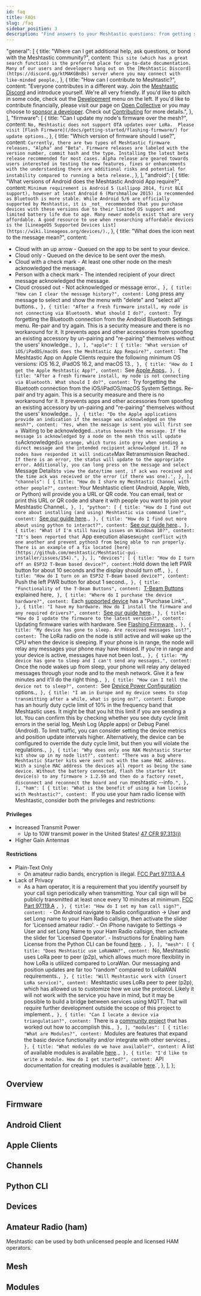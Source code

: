 ```yaml
---
id: faq
title: FAQs
slug: /faq
sidebar_position: 3
description: "Find answers to your Meshtastic questions: from getting started, device setup, to advanced features. Learn about app compatibility, channel sharing, and HAM license benefits. Dive into our comprehensive FAQ."
---
```



  "general": [
    {
      title: "Where can I get additional help, ask questions, or bond with the Meshtastic community?",
      content: `This site (which has a great search function) is the preferred place for up-to-date documentation. Many of our users and developers hang out on the [Meshtastic Discord](https://discord.gg/ktMAKGBnBs) server where you may connect with like-minded people.`,
    },
    {
      title: "How can I contribute to Meshtastic?",
      content: "Everyone contributes in a different way. Join the [Meshtastic Discord](https://discord.gg/ktMAKGBnBs) and introduce yourself. We're all very friendly. If you'd like to pitch in some code, check out the [Development](/docs/developers) menu on the left. If you'd like to contribute financially, please visit our page on [Open Collective](https://opencollective.com/meshtastic) or you may choose to [sponsor a developer](https://github.com/sponsors/meshtastic). Check out [Contributing](/docs/contributing/) for more details.",
    },
  ],
  "firmware": [
    {
      title: "Can I update my node's firmware over the mesh?",
      content: `No, Meshtastic does not support OTA updates over LoRa.  Please visit [Flash Firmware](/docs/getting-started/flashing-firmware/) for update options.`,
    },
    {
      title: "Which version of firmware should I use?",
      content: `Currently, there are two types of Meshtastic firmware releases, "Alpha" and "Beta". Firmware releases are labeled with the version number, commit hash and the type. Installing the latest beta release recommended for most cases. Alpha release are geared towards users interested in testing the new features, fixes or enhancements with the understanding there are additional risks and potential for instability compared to running a beta release.`,
    },
  ],
  "android": [
    {
      title: "What versions of Android does the Meshtastic Android App require?",
      content: `Minimum requirement is Android 5 (Lollipop 2014, first BLE support), however at least Android 6 (Marshmallow 2015) is recommended as Bluetooth is more stable. While Android 5/6 are officially supported by Meshtastic, it is _not_ recommended that you purchase devices with these versions due to their limited OS support and limited battery life due to age. Many newer models exist that are very affordable. A good resource to use when researching affordable devices is the [LineageOS Supported Devices List](https://wiki.lineageos.org/devices/).`,
    },
    {
      title: "What does the icon next to the message mean?",
      content: `
  - Cloud with an up arrow - Queued on the app to be sent to your device.
  - Cloud only - Queued on the device to be sent over the mesh.
  - Cloud with a check mark - At least one other node on the mesh acknowledged the message.
  - Person with a check mark - The intended recipient of your direct message acknowledged the message.
  - Cloud crossed out - Not acknowledged or message error.`,
    },
    {
      title: "How can I clear the message history?",
      content: `Long press any message to select and show the menu with "delete" and "select all" buttons.`,
    },
    {
      title: "After a fresh firmware install, my node is not connecting via Bluetooth. What should I do?",
      content: `Try forgetting the Bluetooth connection from the Android Bluetooth Settings menu. Re-pair and try again. This is a security measure and there is no workaround for it. It prevents apps and other accessories from spoofing an existing accessory by un-pairing and "re-pairing" themselves without the users' knowledge.`,
    },
  ],
  "apple": [
    {
      title: "What version of iOS/iPadOS/macOS does the Meshtastic App Require?",
      content: `The Meshtastic App on Apple Clients require the following minimum OS versions: iOS 16.2, iPadOS 16.2, and macOS 13.`,
    },
    {
      title: "How do I get the Apple Meshtastic App?",
      content: `See [Apple Apps](/docs/software/apple/installation)`,
    },
    {
      title: "After a fresh firmware install, my node is not connecting via Bluetooth. What should I do?",
      content: `Try forgetting the Bluetooth connection from the iOS/iPadOS/macOS System Settings. Re-pair and try again. This is a security measure and there is no workaround for it. It prevents apps and other accessories from spoofing an existing accessory by un-pairing and "re-pairing" themselves without the users' knowledge.`,
    },
    {
      title: "Do the Apple applications provide an indication if the message was acknowledged on the mesh?",
      content: 'Yes, when the message is sent you will first see a `Waiting to be acknowledged...` status beneath the message. If the message is acknowledged by a node on the mesh this will update to `Acknowledged` in orange, which turns into grey when sending a direct message and the intended recipient acknowledged it. If no nodes have responded it will indicate `Max Retransmission Reached`. If there is an error, the status will update to the appropriate error. Additionally, you can long press on the message and select `Message Details` to view the date/time sent, if ack was received and the time ack was received or the error (if there was one).',
    },
  ],
  "channels": [
    {
      title: "How do I share my Meshtastic Channel with other people?",
      content: `Your Meshtastic client (Android, Apple, Web, or Python) will provide you a URL or QR code. You can email, text or print this URL or QR code and share it with people you want to join your Meshtastic Channel.`,
    },
  ],
  "python": [
    {
      title: "How do I find out more about installing (and using) Meshtastic via command line?",
      content: `[See our guide here](/docs/software/python/cli/installation).`,
    },
    {
      title: "How do I find out more about using python to interact?",
      content: `[See our guide here](/docs/software/python/cli/usage).`,
    },
    {
      title: "What if I'm still having issues on Windows 10?",
      content: "It's been reported that `App execution aliases` might conflict with one another and prevent python3 from being able to run properly. There is an example of a fix located [here](https://github.com/meshtastic/Meshtastic-gui-installer/issues/154).",
    },
  ],
  "devices": [
    {
      title: "How do I turn off an ESP32 T-Beam based device?",
      content: `Hold down the left PWR button for about 10 seconds and the display should turn off.`,
    },
    {
      title: "How do I turn on an ESP32 T-Beam based device?",
      content: `Push the left PWR button for about 1 second.`,
    },
    {
      title: "Functionality of the T-Beam Buttons",
      content: `[T-Beam Buttons](/docs/hardware/devices/tbeam/buttons) explained here`,
    },
    {
      title: "Where do I purchase the device hardware?",
      content: `Each [supported device](/docs/hardware/devices/index.mdx) has a "Purchase Link".`,
    },
    {
      title: "I have my hardware. How do I install the firmware and any required drivers?",
      content: `[See our guide here](/docs/getting-started).`,
    },
    {
      title: "How do I update the firmware to the latest version?",
      content: `Updating firmware varies with hardware. See [Flashing Firmware](/docs/getting-started/flashing-firmware).`,
    },
    {
      title: "My device has gone to sleep. Are received messages lost?",
      content: `The LoRa radio on the node is still active and will wake up the CPU when the device is sleeping. If your phone is in range, the node will relay any messages your phone may have missed. If you're in range and your device is active, messages have not been lost.`,
    },
    {
      title: "My device has gone to sleep and I can't send any messages.",
      content: `Once the node wakes up from sleep, your phone will relay any delayed messages through your node and to the mesh network. Give it a few minutes and it'll do the right thing.`,
    },
    {
      title: "How can I tell the device not to sleep?",
      content: `See [Device Power Configuration](/docs/configuration/radio/power) options.`,
    },
    {
      title: "I am in Europe and my device seems to stop transmitting after a while, what is going on?",
      content: `Europe has an hourly duty cycle limit of 10% in the frequency band that Meshtastic uses. It might be that you hit this limit if you are sending a lot. You can confirm this by checking whether you see duty cycle limit errors in the serial log, Mesh Log (Apple apps) or Debug Panel (Android).
  To limit traffic, you can consider setting the device metrics and position update intervals higher. Alternatively, the device can be configured to override the duty cycle limit, but then you will violate the regulations.`,
    },
    {
      title: "Why does only one RAK Meshtastic Starter kit show up in my node list?",
      content: "There was a bug where Meshtastic Starter kits were sent out with the same MAC address. With a single MAC address the devices all report as being the same device. Without the battery connected, flash the starter kit device(s) to any firmware > 1.2.59 and then do a factory reset, disconnect and reconnect the board and run `meshtastic --info`.",
    },
  ],
  "ham": [
    {
      title: "What is the benefit of using a ham license with Meshtastic?",
      content: `
If you use your ham radio license with Meshtastic, consider both the privileges and restrictions:
#### Privileges

- Increased Transmit Power
  - Up to 10W transmit power in the United States! [47 CFR 97.313(j)](https://www.ecfr.gov/current/title-47/chapter-I/subchapter-D/part-97#p-97.313(j))
- Higher Gain Antennas

#### Restrictions

- Plain-Text Only
  - On amateur radio bands, encryption is illegal. [FCC Part 97.113.A.4](https://www.ecfr.gov/current/title-47/chapter-I/subchapter-D/part-97/subpart-B/section-97.113#p-97.113(a)(4))
- Lack of Privacy
  - As a ham operator, it is a requirement that you identify yourself by your call sign periodically when transmitting. Your call sign will be publicly transmitted at least once every 10 minutes at minimum. [FCC Part 97.119.A](https://www.ecfr.gov/current/title-47/chapter-I/subchapter-D/part-97/subpart-B/section-97.119#p-97.119(a))
    `,
    },
    {
      title: "How do I set my ham call sign?",
      content: `
        - On Android navigate to Radio configuration -> User and set Long name to your Ham Radio callsign, then activate the slider for 'Licensed amateur radio'.
        - On iPhone navigate to Settings -> User and set Long Name to your Ham Radio callsign, then activate the slider for 'Licensed Operator'.
        - Instructions for Enabling ham License from the Python CLI can be found [here](/docs/software/python/cli/usage#ham-radio-support).
      `,
    },
  ],
  "mesh": [
    {
      title: "Does Meshtastic use LoRaWAN?",
      content: `No, Meshtastic uses LoRa peer to peer (p2p), which allows much more flexibility in how LoRa is utilized compared to LoraWan. Our messaging and position updates are far too "random" compared to LoRaWAN requirements.`,
    },
    {
      title: "Will Meshtastic work with (insert LoRa service)",
      content: `Meshtastic uses LoRa peer to peer (p2p), which has allowed us to customize how we use the protocol. Likely it will not work with the service you have in mind, but it may be possible to build a bridge between services using MQTT. That will require further development outside the scope of this project to implement.`,
    },
    {
      title: "Can I locate a device via triangulation?",
      content: `There is a [community project](https://github.com/a-f-G-U-C/Meshtastic-ZPS) that has worked out how to accomplish this.`,
    },
  ],
  "modules": [
    {
      title: "What are Modules?",
      content: `Modules are features that expand the basic device functionality and/or integrate with other services.`,
    },
    {
      title: "What modules do we have available?",
      content: `A list of available modules is available [here](/docs/configuration/module).`,
    },
    {
      title: "I'd like to write a module. How do I get started?",
      content: `API documentation for creating modules is available [here](/docs/development/device/module-api).`,
    },
  ],
};

<FaqStructuredData faqs={Faq} />

## Overview

<FaqAccordion rows={Faq.general} />

## Firmware

<FaqAccordion rows={Faq.firmware} />

## Android Client

<FaqAccordion rows={Faq.android} />

## Apple Clients

<FaqAccordion rows={Faq.apple} />

## Channels

<FaqAccordion rows={Faq.channels} />

## Python CLI

<FaqAccordion rows={Faq.python} />

## Devices

<FaqAccordion rows={Faq.devices} />

## Amateur Radio (ham)

Meshtastic can be used by both unlicensed people and licensed HAM operators.

<FaqAccordion rows={Faq.ham} />

## Mesh

<FaqAccordion rows={Faq.mesh} />

## Modules

<FaqAccordion rows={Faq.modules} />
